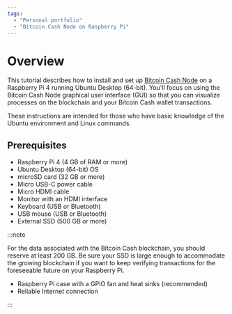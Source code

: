 ```yaml
---
tags:
  - "Personal portfolio"
  - "Bitcoin Cash Node on Raspberry Pi"
---
```


# Overview

This tutorial describes how to install and set up [Bitcoin Cash Node](https://bitcoincashnode.org/) on a Raspberry Pi 4 running Ubuntu Desktop (64-bit). You'll focus on using the Bitcoin Cash Node graphical user interface (GUI) so that you can visualize processes on the blockchain and your Bitcoin Cash wallet transactions.

These instructions are intended for those who have basic knowledge of the Ubuntu environment and Linux commands.

## Prerequisites

- Raspberry Pi 4 (4 GB of RAM or more)
- Ubuntu Desktop (64-bit) OS
- microSD card (32 GB or more)
- Micro USB-C power cable
- Micro HDMI cable
- Monitor with an HDMI interface
- Keyboard (USB or Bluetooth)
- USB mouse (USB or Bluetooth)
- External SSD (500 GB or more)

:::note

For the data associated with the Bitcoin Cash blockchain, you should reserve at least 200 GB. Be sure your SSD is large enough to accommodate the growing blockchain if you want to keep verifying transactions for the foreseeable future on your Raspberry Pi.
    
- Raspberry Pi case with a GPIO fan and heat sinks (recommended)
- Reliable Internet connection

:::
